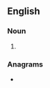 ==English==

===Noun===
{{head|en|noun plural form}}

# {{plural of|hoya|lang=en}}

===Anagrams===
* {{anagrams|en|a=ahosy|ahoys}}